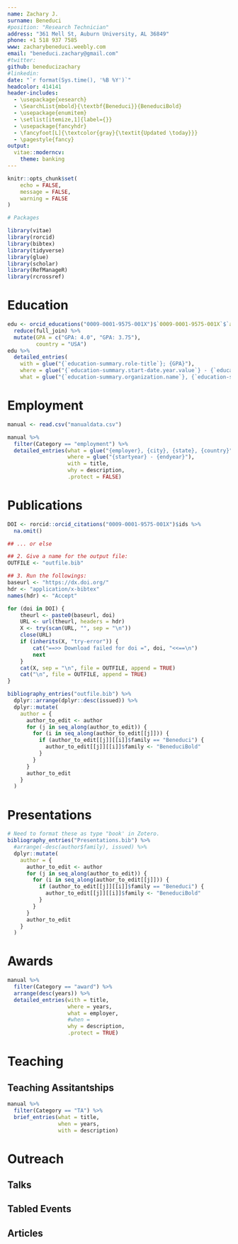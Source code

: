 ```yaml
---
name: Zachary J.
surname: Beneduci
#position: "Research Technician"
address: "361 Mell St, Auburn University, AL 36849"
phone: +1 518 937 7585
www: zacharybeneduci.weebly.com
email: "beneduci.zachary@gmail.com"
#twitter: 
github: beneducizachary
#linkedin: 
date: "`r format(Sys.time(), '%B %Y')`"
headcolor: 414141
header-includes:
  - \usepackage{xesearch}
  - \SearchList{mbold}{\textbf{Beneduci}}{BeneduciBold}
  - \usepackage{enumitem}
  - \setlist[itemize,1]{label={}}
  - \usepackage{fancyhdr}
  - \fancyfoot[L]{\textcolor{gray}{\textit{Updated \today}}}
  - \pagestyle{fancy}
output: 
  vitae::moderncv:
    theme: banking
---
```


```r
knitr::opts_chunk$set(
	echo = FALSE,
	message = FALSE,
	warning = FALSE
)
```

```r
# Packages

library(vitae)
library(rorcid)
library(bibtex)
library(tidyverse)
library(glue)
library(scholar)
library(RefManageR)
library(rcrossref)
```

# Education

```r
edu <- orcid_educations("0009-0001-9575-001X")$`0009-0001-9575-001X`$`affiliation-group`$summaries %>% 
  reduce(full_join) %>%
  mutate(GPA = c("GPA: 4.0", "GPA: 3.75"),
         country = "USA")
edu %>%
  detailed_entries(
    with = glue("{`education-summary.role-title`}; {GPA}"),
    where = glue("{`education-summary.start-date.year.value`} - {`education-summary.end-date.year.value`}"),
    what = glue("{`education-summary.organization.name`}, {`education-summary.organization.address.city`}, {`education-summary.organization.address.region`}, {country}"))
```

# Employment

```r
manual <- read.csv("manualdata.csv")

manual %>%
  filter(Category == "employment") %>%
  detailed_entries(what = glue("{employer}, {city}, {state}, {country}"),
                   where = glue("{startyear} - {endyear}"),
                   with = title,
                   why = description,
                   .protect = FALSE)
```

# Publications

```r
DOI <- rorcid::orcid_citations("0009-0001-9575-001X")$ids %>%
  na.omit()

## ... or else

## 2. Give a name for the output file:
OUTFILE <- "outfile.bib"

## 3. Run the followings:
baseurl <- "https://dx.doi.org/"
hdr <- "application/x-bibtex"
names(hdr) <- "Accept"

for (doi in DOI) {
    theurl <- paste0(baseurl, doi)
    URL <- url(theurl, headers = hdr)
    X <- try(scan(URL, "", sep = "\n"))
    close(URL)
    if (inherits(X, "try-error")) {
        cat("==>> Download failed for doi =", doi, "<<==\n")
        next
    }
    cat(X, sep = "\n", file = OUTFILE, append = TRUE)
    cat("\n", file = OUTFILE, append = TRUE)
} 

bibliography_entries("outfile.bib") %>%
  dplyr::arrange(dplyr::desc(issued)) %>%
  dplyr::mutate(
    author = {
      author_to_edit <- author
      for (j in seq_along(author_to_edit)) {
        for (i in seq_along(author_to_edit[[j]])) {
          if (author_to_edit[[j]][[i]]$family == "Beneduci") {
            author_to_edit[[j]][[i]]$family <- "BeneduciBold"
          }
        }
      }
      author_to_edit
    }
  )

```

# Presentations

```r
# Need to format these as type "book' in Zotero.
bibliography_entries("Presentations.bib") %>%
  #arrange(-desc(author$family), issued) %>%
  dplyr::mutate(
    author = {
      author_to_edit <- author
      for (j in seq_along(author_to_edit)) {
        for (i in seq_along(author_to_edit[[j]])) {
          if (author_to_edit[[j]][[i]]$family == "Beneduci") {
            author_to_edit[[j]][[i]]$family <- "BeneduciBold"
          }
        }
      }
      author_to_edit
    }
  )
```

# Awards

```r
manual %>%
  filter(Category == "award") %>%
  arrange(desc(years)) %>%
  detailed_entries(with = title,
                   where = years,
                   what = employer,
                   #when = 
                   why = description,
                   .protect = TRUE)
```

# Teaching
## Teaching Assitantships

```r
manual %>%
  filter(Category == "TA") %>%
  brief_entries(what = title,
                when = years,
                with = description)
```

# Outreach
## Talks
## Tabled Events
## Articles

